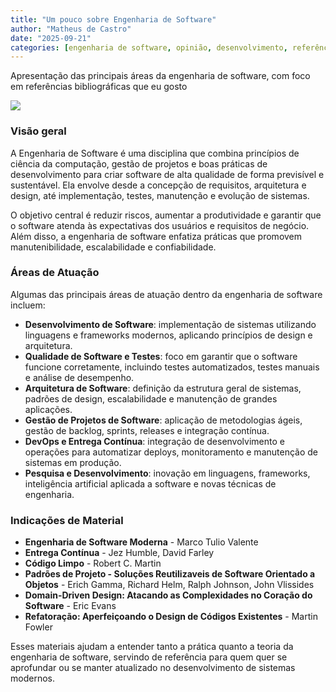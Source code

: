 ```yaml
---
title: "Um pouco sobre Engenharia de Software"
author: "Matheus de Castro"
date: "2025-09-21"
categories: [engenharia de software, opinião, desenvolvimento, referências]
---
```


Apresentação das principais áreas da engenharia de software, com foco em referências bibliográficas que eu gosto

![](thumbnail.png)

### Visão geral

A Engenharia de Software é uma disciplina que combina princípios de ciência da computação, gestão de projetos e boas práticas de desenvolvimento para criar software de alta qualidade de forma previsível e sustentável. Ela envolve desde a concepção de requisitos, arquitetura e design, até implementação, testes, manutenção e evolução de sistemas.  

O objetivo central é reduzir riscos, aumentar a produtividade e garantir que o software atenda às expectativas dos usuários e requisitos de negócio. Além disso, a engenharia de software enfatiza práticas que promovem manutenibilidade, escalabilidade e confiabilidade.

### Áreas de Atuação

Algumas das principais áreas de atuação dentro da engenharia de software incluem:

- **Desenvolvimento de Software**: implementação de sistemas utilizando linguagens e frameworks modernos, aplicando princípios de design e arquitetura.  
- **Qualidade de Software e Testes**: foco em garantir que o software funcione corretamente, incluindo testes automatizados, testes manuais e análise de desempenho.  
- **Arquitetura de Software**: definição da estrutura geral de sistemas, padrões de design, escalabilidade e manutenção de grandes aplicações.  
- **Gestão de Projetos de Software**: aplicação de metodologias ágeis, gestão de backlog, sprints, releases e integração contínua.  
- **DevOps e Entrega Contínua**: integração de desenvolvimento e operações para automatizar deploys, monitoramento e manutenção de sistemas em produção.  
- **Pesquisa e Desenvolvimento**: inovação em linguagens, frameworks, inteligência artificial aplicada a software e novas técnicas de engenharia.  

### Indicações de Material

- **Engenharia de Software Moderna** - Marco Tulio Valente  
- **Entrega Contínua** - Jez Humble, David Farley  
- **Código Limpo** - Robert C. Martin  
- **Padrões de Projeto - Soluções Reutilizaveis de Software Orientado a Objetos** - Erich Gamma, Richard Helm, Ralph Johnson, John Vlissides  
- **Domain-Driven Design: Atacando as Complexidades no Coração do Software** - Eric Evans  
- **Refatoração: Aperfeiçoando o Design de Códigos Existentes** - Martin Fowler  

Esses materiais ajudam a entender tanto a prática quanto a teoria da engenharia de software, servindo de referência para quem quer se aprofundar ou se manter atualizado no desenvolvimento de sistemas modernos.
